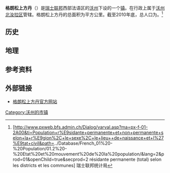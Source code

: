 {{瑞士市镇信息框
 | 市镇名称= 格朗松上方丹
 | 原文名称             = {{lang|fr|Fontaines-sur-Grandson}}
 | 图片                = 
 | 纹章 = Fontaines-sur-Grandson-coat of arms.svg
 | 语言                   = [[法语|法语]]
 | 所属州               = 沃州
 | iso-code-region = 
 | 所属区               = [[沃州北汝拉区|沃州北汝拉区]]
 | lat_d=46|lat_m=50|lat_NS=N|long_d=6|long_m=37|long_EW=E
 | 邮政编码        = 1421
 | 市镇代码        = 5557
 | 面积                 = {{smn|7.85|5|100}}
 | 平均海拔        =  568
 | 人口               = {{smn|145|6}}
 | 主页  = www.fontaines-sur-grandson.ch
 | 市镇长           = Kurt Peterhans
 | 相邻市镇             = 
 | 友好城市             = 
|地图文件             = Karte Gemeinde Fontaines-sur-Grandson 2012.png
|}}
'''格朗松上方丹'''（{{lang-fr|Fontaines-sur-Grandson}}）是[[瑞士联邦|瑞士联邦]]西部法语区的[[沃州|沃州]]下设的一个[[瑞士市镇|镇]]。在行政上属于[[沃州北汝拉区|沃州北汝拉区]]管辖。格朗松上方丹的总面积为{{smn|7.85|5|100}}平方公里。截至2010年底，总人口为{{smn|145|6}}。<ref>{{fr}}[http://www.pxweb.bfs.admin.ch/Dialog/varval.asp?ma=px-f-01-2A00&ti=Population+r%E9sidante+permanente+et+non+permanente+selon+la+r%E9gion%2C+le+sexe%2C+le+lieu++de+naissance+et+l%27%E9tat+civil&path=../Database/French_01%20-%20Population/01.2%20-%20Etat%20et%20mouvement%20de%20la%20population/&lang=2&prod=01&openChild=true&secprod=2 résidante permanente (total) selon les districts et les communes] {{Wayback|url=http://www.pxweb.bfs.admin.ch/Dialog/varval.asp?ma=px-f-01-2A00&ti=Population+r%E9sidante+permanente+et+non+permanente+selon+la+r%E9gion%2C+le+sexe%2C+le+lieu++de+naissance+et+l%27%E9tat+civil&path=..%2FDatabase%2FFrench_01%20-%20Population%2F01.2%20-%20Etat%20et%20mouvement%20de%20la%20population%2F&lang=2&prod=01&openChild=true&secprod=2 |date=20150102165023 }} 瑞士联邦统计局</ref>

==历史==

==地理==

==参考资料==
{{reflist}}

==外部链接==
*{{fr}}[http://www.fontaines-sur-grandson.ch 格朗松上方丹官方网站] {{Wayback|url=http://www.fontaines-sur-grandson.ch/ |date=20201116183942 }}

{{DEFAULTSORT:Fontaines-sur-Grandson}}
{{沃州北汝拉区行政区划}}
[[Category:沃州的市镇|Category:沃州的市镇]]
